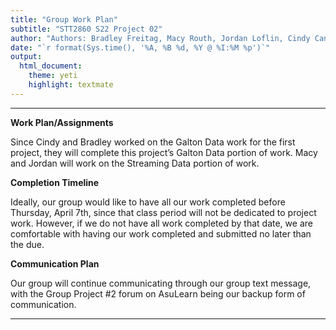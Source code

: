 ```yaml
---
title: "Group Work Plan"
subtitle: "STT2860 S22 Project 02"
author: "Authors: Bradley Freitag, Macy Routh, Jordan Loflin, Cindy Candelario Jose"
date: "`r format(Sys.time(), '%A, %B %d, %Y @ %I:%M %p')`"
output: 
  html_document: 
    theme: yeti
    highlight: textmate
---
```

***

**Work Plan/Assignments**

Since Cindy and Bradley worked on the Galton Data work for the first project, they will complete this project's Galton Data portion of work. Macy and Jordan will work on the Streaming Data portion of work.

**Completion Timeline**

Ideally, our group would like to have all our work completed before Thursday, April 7th, since that class period will not be dedicated to project work. However, if we do not have all work completed by that date, we are comfortable with having our work completed and submitted no later than the due. 

**Communication Plan**

Our group will continue communicating through our group text message, with the Group Project #2 forum on AsuLearn being our backup form of communication.

***
